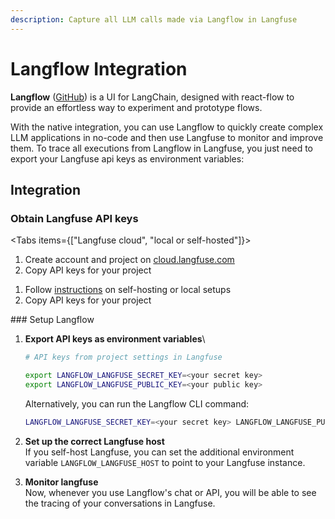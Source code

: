 ```yaml
---
description: Capture all LLM calls made via Langflow in Langfuse
---
```



# Langflow Integration

**Langflow** ([GitHub](https://github.com/logspace-ai/langflow)) is a UI for LangChain, designed with react-flow to provide an effortless way to experiment and prototype flows.

With the native integration, you can use Langflow to quickly create complex LLM applications in no-code and then use Langfuse to monitor and improve them. To trace all executions from Langflow in Langfuse, you just need to export your Langfuse api keys as environment variables:

## Integration

<Steps>

### Obtain Langfuse API keys

<Tabs items={["Langfuse cloud", "local or self-hosted"]}>
<Tab>

1. Create account and project on
   [cloud.langfuse.com](https://cloud.langfuse.com/auth/sign-up)
2. Copy API keys for your
   project

</Tab>
<Tab>

1. Follow [instructions](/docs/get-started/) on self-hosting or local setups
2. Copy API keys for your
   project

</Tab>
</Tabs>
### Setup Langflow

1.  **Export API keys as environment variables**\

    ```sh
    # API keys from project settings in Langfuse

    export LANGFLOW_LANGFUSE_SECRET_KEY=<your secret key>
    export LANGFLOW_LANGFUSE_PUBLIC_KEY=<your public key>
    ```

    Alternatively, you can run the Langflow CLI command:

    ```sh
    LANGFLOW_LANGFUSE_SECRET_KEY=<your secret key> LANGFLOW_LANGFUSE_PUBLIC_KEY=<your public key> langflow
    ```

2.  **Set up the correct Langfuse host**\
    If you self-host Langfuse, you can set the additional environment variable `LANGFLOW_LANGFUSE_HOST` to point to your Langfuse instance.

3.  **Monitor langfuse**\
    Now, whenever you use Langflow's chat or API, you will be able to see the tracing of your conversations in Langfuse.

</Steps>
